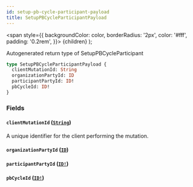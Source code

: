 ```yaml
---
id: setup-pb-cycle-participant-payload
title: SetupPBCycleParticipantPayload
---
```


<span
style={{
      backgroundColor: color,
      borderRadius: '2px',
      color: '#fff',
      padding: '0.2rem',
    }}>
{children}
</span>
);

Autogenerated return type of SetupPBCycleParticipant

```graphql
type SetupPBCycleParticipantPayload {
  clientMutationId: String
  organizationPartyId: ID
  participantPartyId: ID!
  pbCycleId: ID!
}
```

### Fields

#### `clientMutationId` ([`String`](/api/scalars/string))

A unique identifier for the client performing the mutation.

#### `organizationPartyId` ([`ID`](/api/scalars/id))

#### `participantPartyId` ([`ID!`](/api/scalars/id))

#### `pbCycleId` ([`ID!`](/api/scalars/id))
